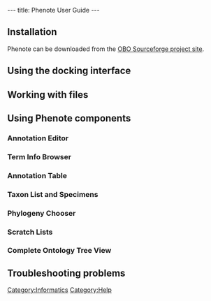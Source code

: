 ---
title: Phenote User Guide
---

==Installation==
Phenote can be downloaded from the [http://sourceforge.net/project/showfiles.php?group_id=76834&package_id=270424 OBO Sourceforge project site].

==Using the docking interface==

==Working with files==

==Using Phenote components==

===Annotation Editor===

===Term Info Browser===

===Annotation Table===

===Taxon List and Specimens===

===Phylogeny Chooser===

===Scratch Lists===

===Complete Ontology Tree View===

==Troubleshooting problems==

[[Category:Informatics]] [[Category:Help]]